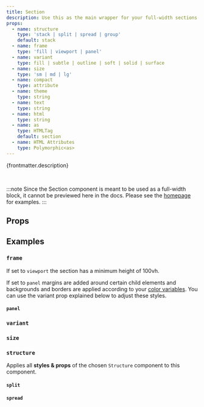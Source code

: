 ```yaml
---
title: Section
description: Use this as the main wrapper for your full-width sections.
props:
  - name: structure
    type: 'stack | split | spread | group'
    default: stack
  - name: frame
    type: 'fill | viewport | panel'
  - name: variant
    type: fill | subtle | outline | soft | solid | surface
  - name: size
    type: 'sm | md | lg'
  - name: compact
    type: attribute
  - name: theme
    type: string
  - name: text
    type: string
  - name: html
    type: string
  - name: as
    type: HTMLTag
    default: section
  - name: HTML Attributes
    type: Polymorphic<as>
---
```



{frontmatter.description}

<br />

:::note
Since the Section component is meant to be used as a full-width block, it cannot be previewed here in the docs. Please see the [homepage](/) for examples.
:::

## Props

<PropsTable props={frontmatter.props} />

## Examples

### `frame`

If set to `viewport` the section has a minimum height of 100vh.

If set to `panel` margins are added around certain child elements and backgrounds and borders are applied according to your [color variables](/overview/theming). You can use the variant prop explained below to adjust these styles.

#### `panel`

<PanelProp />

### `variant`

<VariantProp />

### `size`

<SizeProp />

### `structure`

Applies all **styles & props** of the chosen `Structure` component to this component.

#### `split`

<SplitProp />

#### `spread`

<SpreadProp />
